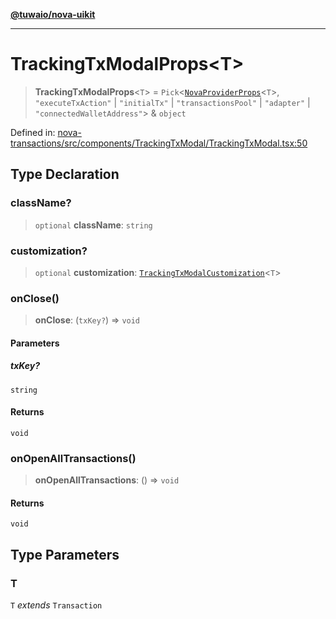 [**@tuwaio/nova-uikit**](../../../README.md)

***

# TrackingTxModalProps\<T\>

> **TrackingTxModalProps**\<`T`\> = `Pick`\<[`NovaProviderProps`](../providers/type-aliases/NovaProviderProps.md)\<`T`\>, `"executeTxAction"` \| `"initialTx"` \| `"transactionsPool"` \| `"adapter"` \| `"connectedWalletAddress"`\> & `object`

Defined in: [nova-transactions/src/components/TrackingTxModal/TrackingTxModal.tsx:50](https://github.com/TuwaIO/nova-uikit/blob/c69d70bbcd3d3865c2d9c455fb00166e33b0b316/packages/nova-transactions/src/components/TrackingTxModal/TrackingTxModal.tsx#L50)

## Type Declaration

### className?

> `optional` **className**: `string`

### customization?

> `optional` **customization**: [`TrackingTxModalCustomization`](TrackingTxModalCustomization.md)\<`T`\>

### onClose()

> **onClose**: (`txKey?`) => `void`

#### Parameters

##### txKey?

`string`

#### Returns

`void`

### onOpenAllTransactions()

> **onOpenAllTransactions**: () => `void`

#### Returns

`void`

## Type Parameters

### T

`T` *extends* `Transaction`
